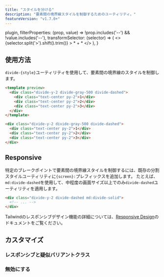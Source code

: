 ```yaml
---
title: "スタイルを分ける"
description: "要素間の境界線スタイルを制御するためのユーティリティ。"
featureVersion: "v1.7.0+"
---
```



  plugin,
  filterProperties: (prop, value) => !prop.includes('--') && !value.includes('--'),
  transformSelector: (selector) => (
    <>
      {selector.split('>').shift().trim()} <span className="ml-1 text-purple-300">> * + *</span>
    </>
  ),
}

## 使用方法

`divide-{style}`ユーティリティを使用して、要素間の境界線のスタイルを制御します。

```html
<template preview>
  <div class="divide-y-2 divide-gray-500 divide-dashed">
    <div class="text-center py-2">1</div>
    <div class="text-center py-2">2</div>
    <div class="text-center py-2">3</div>
  </div>
</template>

<div class="divide-y-2 divide-gray-500 divide-dashed">
  <div class="text-center py-2">1</div>
  <div class="text-center py-2">2</div>
  <div class="text-center py-2">3</div>
</div>
```

## Responsive

特定のブレークポイントで要素間の境界線スタイルを制御するには、既存の分割スタイルユーティリティに`{screen}:`プレフィックスを追加します。
たとえば、`md:divide-dashed`を使用して、中程度の画面サイズ以上でのみ`divide-dashed`ユーティリティを適用します。

```html
<div class="divide-y-2 divide-dashed md:divide-solid">
  <!-- ... -->
</div>
```

Tailwindのレスポンシブデザイン機能の詳細については、[Responsive Design](/docs/responsive-design)のドキュメントをご覧ください。

## カスタマイズ

### レスポンシブと疑似バリアントクラス

<Variants plugin="divideStyle" />

### 無効にする

<Disabling plugin="divideStyle" />
